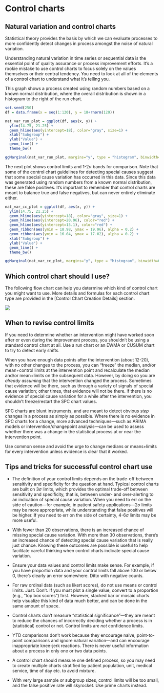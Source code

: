 # Control charts {#controlcharts}

## Natural variation and control charts

Statistical theory provides the basis by which we can evaluate processes to more confidently detect changes in process amongst the noise of natural variation.   

Understanding natural variation in time series or sequential data is the essential point of quality assurance or process improvement efforts. It's a rookie mistake to use control charts to focus solely on the values themselves or their central tendency. You need to look at all of the elements of a control chart to understand what it's telling you.    

This graph shows a process created using random numbers based on a known normal distribution, where the overall distribution is shown in a histogram to the right of the run chart.  

```r
set.seed(250)
df = data.frame(x = seq(1:120), y = 18+rnorm(120))

nat_var_run_plot = ggplot(df, aes(x, y)) + 
  ylim(14.75, 21.25) +
  geom_hline(aes(yintercept=18), color="gray", size=1) +
  xlab("Subgroup") + 
  ylab("Value") +
  geom_line() + 
  theme_bw()

ggMarginal(nat_var_run_plot, margins="y", type = "histogram", binwidth=0.5)
```


The next plot shows control limits and 1-2$\sigma$ bands for comparison. Note that some of the control chart guidelines for detecting special causes suggest that some special cause variation has occurred in this data. Since this data was generated using random numbers from a known normal distribution, these are false positives. It's important to remember that control charts are meant to balance true and false negatives, but can never entirely eliminate either.    

```r
nat_var_cc_plot = ggplot(df, aes(x, y)) + 
  ylim(14.75, 21.25) +
  geom_hline(aes(yintercept=18), color="gray", size=1) +
  geom_hline(aes(yintercept=20.96), color="red") +
  geom_hline(aes(yintercept=15.1), color="red") +
  geom_ribbon(aes(ymin = 18.98, ymax = 19.96), alpha = 0.2) +
  geom_ribbon(aes(ymin = 16.04, ymax = 17.02), alpha = 0.2) +
  xlab("Subgroup") + 
  ylab("Value") +
  geom_line() + 
  theme_bw()

ggMarginal(nat_var_cc_plot, margins="y", type = "histogram", binwidth=0.5)
```



## Which control chart should I use? {#whichcontrolchart}

The following flow chart can help you determine which kind of control chart you might want to use. More details and formulas for each control chart type are provided in the [Control Chart Creation Details] section.   

![](images/control_chart_flowchart.png)


## When to revise control limits

If you need to determine whether an intervention might have worked soon after or even during the improvement process, you shouldn't be using a standard control chart at all. Use a run chart or an EWMA or CUSUM chart to try to detect early shifts.

When you have enough data points after the intervention (about 12-20), with no other changes to the process, you can "freeze" the median, and/or mean+control limits at the intervention point and recalculate the median and/or mean+limits on the subsequent data. However, by doing so you are *already assuming* that the intervention changed the process. Sometimes that evidence will be there, such as through a variety of signals of special cause variation; other times, that evidence will not be there. If there is no evidence of special cause variation for a while after the intervention, you shouldn't freeze/restart the SPC chart values. 

SPC charts are blunt instruments, and are meant to detect obvious *step* changes in a process as simply as possible. Where there is no evidence in SPC charts for a change, more advanced techniques---such as ARIMA models or intervention/changepoint analysis---can be used to assess whether there was a change in the statistical process at or near the intervention point.  

Use common sense and avoid the urge to change medians or means+limits for every intervention unless evidence is clear that it worked.   


## Tips and tricks for successful control chart use

- The definition of your control limits depends on the trade-off between sensitivity and specificity for the question at hand. Typical control charts are built on 3$\sigma$ limits, which provides the optimal trade-off between sensitivity and specificity, that is, between under- and over-alerting to an indication of special cause variation. When you need to err on the side of caution---for example, in patient safety applications---2$\sigma$ limits may be more appropriate, while understanding that false positives will be higher. If you need to err on the side of certainty, 4-6$\sigma$ limits may be more useful.  

- With fewer than 20 observations, there is an increased chance of missing special cause variation. With more than 30 observations, there's an increased chance of detecting special cause variation that is really just chance. Knowing these outcomes are possible is useful to help facilitate careful thinking when control charts indicate special cause variation.     

- Ensure your data values and control limits make sense. For example, if you have proportion data and your control limits fall above 100 or below 0, there's clearly an error somewhere. Ditto with negative counts.  

- For raw ordinal data (such as likert scores), do not use means or control limits. Just. Don't. If you must plot a single value, convert to a proportion (e.g., "top box scores") first. However, stacked bar or mosaic charts help visualize this kind of data much better, and can be done in the same amount of space.    

- Control charts don't measure "statistical significance"---they are meant to reduce the chances of incorrectly deciding whether a process is in (statistical) control or not. Control limits are *not* confidence limits.     

- YTD comparisons don't work because they encourage naive, point-to-point comparisons and ignore natural variation---and can encourage inappropriate knee-jerk reactions. There is never useful information about a process in only one or two data points.  

- A control chart should measure one defined process, so you may need to create multiple charts stratified by patient population, unit, medical service, time of day etc. to avoid mixture.   

- With very large sample or subgroup sizes, control limits will be too small, and the false positive rate will skyrocket. Use prime charts instead.     
